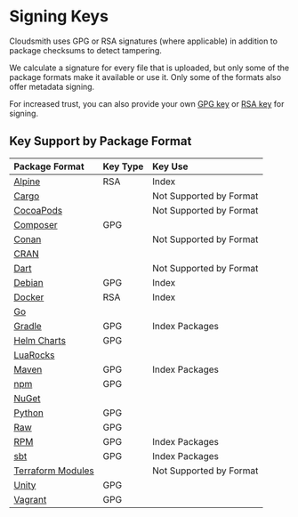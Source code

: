 # Signing Keys

Cloudsmith uses GPG or RSA signatures (where applicable) in addition to package checksums to detect tampering. 

We calculate a signature for every file that is uploaded, but only some of the package formats make it available or use it. Only some of the formats also offer metadata signing.

For increased trust, you can also provide your own [GPG key](/repositories/repository-settings#custom-gpg-signing-key) or [RSA key](/repositories/repository-settings#custom-rsa-signing-key) for signing.

## Key Support by Package Format

|Package Format|Key Type|Key Use|
|:--|:--|:--|
|[Alpine](/package-formats/alpine-repository)|RSA|Index|
|[Cargo](/package-formats/cargo-registry)||Not Supported by Format|
|[CocoaPods](/package-formats/cocoapods-repository)||Not Supported by Format|
|[Composer](/package-formats/composer-repository)|GPG||
|[Conan](/package-formats/conan-repository)||Not Supported by Format|
|[CRAN](/package-formats/cran-repository)|||
|[Dart](/package-formats/dart-repository)||Not Supported by Format|
|[Debian](/package-formats/debian-repository)|GPG|Index|
|[Docker](/package-formats/docker-registry)|RSA|Index|
|[Go](/package-formats/go-registry)|||
|[Gradle](/package-formats/gradle-repository)|GPG|Index Packages|
|[Helm Charts](/package-formats/helm-chart-repository)|GPG||
|[LuaRocks](/package-formats/luarocks-repository)|||
|[Maven](/package-formats/maven-repository)|GPG|Index Packages|
|[npm](/package-formats/npm-registry)|GPG||
|[NuGet](/package-formats/nuget-feed/)|||
|[Python](/package-formats/python-repository)|GPG||
|[Raw](/package-formats/raw-repository)|GPG||
|[RPM](/package-formats/redhat-repository)|GPG|Index Packages|
|[sbt](/package-formats/sbt-repository)|GPG|Index Packages|
|[Terraform Modules](/package-formats/terraform-modules-repository)||Not Supported by Format|
|[Unity](/package-formats/unity-registry)|GPG||
|[Vagrant](/package-formats/vagrant-repository)|GPG||